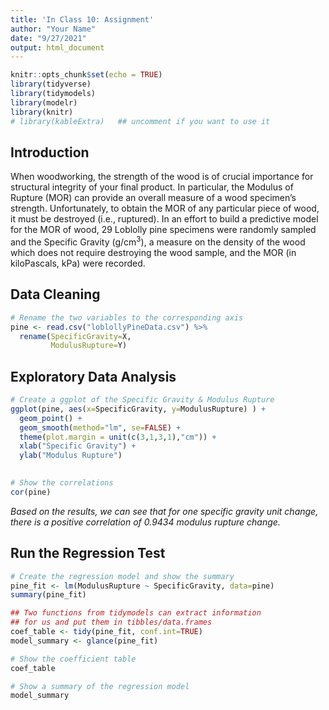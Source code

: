 ---
title: 'In Class 10: Assignment'
author: "Your Name"
date: "9/27/2021"
output: html_document
---

```{r setup, include=FALSE}
knitr::opts_chunk$set(echo = TRUE)
library(tidyverse)
library(tidymodels)
library(modelr)
library(knitr)
# library(kableExtra)   ## uncomment if you want to use it
```

## Introduction

When woodworking, the strength of the wood is of crucial importance for structural integrity of your final product. In particular, the Modulus of Rupture (MOR) can provide an overall measure of a wood specimen's strength. Unfortunately, to obtain the MOR of any particular piece of wood, it must be destroyed (i.e., ruptured). In an effort to build a predictive model for the MOR of wood, 29 Loblolly pine specimens were randomly sampled and the Specific Gravity (g/cm$^3$), a measure on the density of the wood which does not require destroying the wood sample, and the MOR (in kiloPascals, kPa) were recorded. 

## Data Cleaning
```{r}
# Rename the two variables to the corresponding axis
pine <- read.csv("loblollyPineData.csv") %>%
  rename(SpecificGravity=X,
         ModulusRupture=Y)
```

## Exploratory Data Analysis
```{r message=FALSE}
# Create a ggplot of the Specific Gravity & Modulus Rupture
ggplot(pine, aes(x=SpecificGravity, y=ModulusRupture) ) + 
  geom_point() + 
  geom_smooth(method="lm", se=FALSE) + 
  theme(plot.margin = unit(c(3,1,3,1),"cm")) +
  xlab("Specific Gravity") +
  ylab("Modulus Rupture")
  
```

```{r}
# Show the correlations
cor(pine)
```
*Based on the results, we can see that for one specific gravity unit change, there is a positive correlation of 0.9434 modulus rupture change.*

## Run the Regression Test
```{r}
# Create the regression model and show the summary
pine_fit <- lm(ModulusRupture ~ SpecificGravity, data=pine)
summary(pine_fit)
```



```{r}
## Two functions from tidymodels can extract information 
## for us and put them in tibbles/data.frames
coef_table <- tidy(pine_fit, conf.int=TRUE)
model_summary <- glance(pine_fit)
```

```{r}
# Show the coefficient table
coef_table
```


```{r}
# Show a summary of the regression model
model_summary
```

